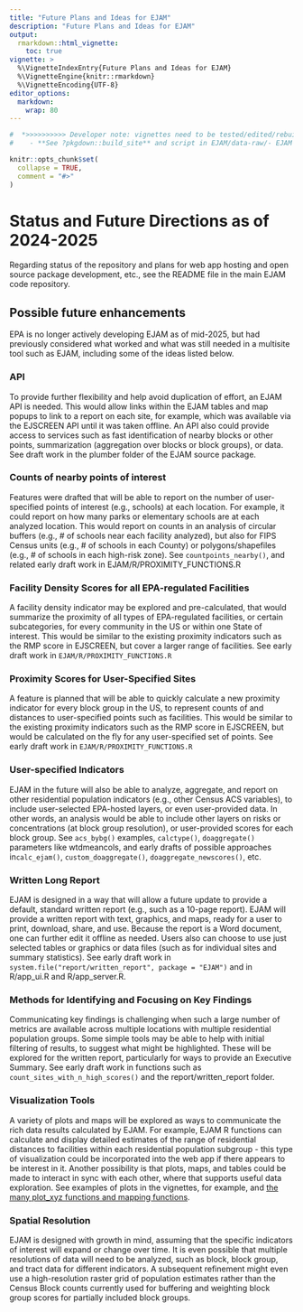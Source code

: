 ```yaml
---
title: "Future Plans and Ideas for EJAM"
description: "Future Plans and Ideas for EJAM"
output: 
  rmarkdown::html_vignette:
    toc: true
vignette: >
  %\VignetteIndexEntry{Future Plans and Ideas for EJAM}
  %\VignetteEngine{knitr::rmarkdown}
  %\VignetteEncoding{UTF-8}
editor_options:
  markdown:
    wrap: 80
---
```


```r
#  *>>>>>>>>>> Developer note: vignettes need to be tested/edited/rebuilt regularly <<<<<<<<<<<*
#    - **See ?pkgdown::build_site** and script in EJAM/data-raw/- EJAM uses the pkgdown R package to build help and articles/ vignettes as web pages
```

```r
knitr::opts_chunk$set(
  collapse = TRUE,
  comment = "#>"
)
```

# Status and Future Directions as of 2024-2025

Regarding status of the repository and plans for web app hosting and open source package development, etc., see the README file in the main EJAM code repository.


## Possible future enhancements

EPA is no longer actively developing EJAM as of mid-2025, but had previously considered what worked and what was still needed in a multisite tool such as EJAM, including some of the ideas listed below.

### API

To provide further flexibility and help avoid duplication of effort, an EJAM API is needed. This would allow links within the EJAM tables and map popups to link to a report on each site, for example, which was available via the EJSCREEN API until it was taken offline. An API also could provide access to services such as fast identification of nearby blocks or other points, summarization (aggregation over blocks or block groups), or data. See draft work in the plumber folder of the EJAM source package.

### Counts of nearby points of interest

Features were drafted that will be able to report on the number of user-specified points of interest (e.g., schools) at each location. For example, it could report on how many parks or elementary schools are at each analyzed location. This would report on counts in an analysis of circular buffers (e.g., \# of schools near each facility analyzed), but also for FIPS Census units (e.g., \# of schools in each County) or polygons/shapefiles (e.g., \# of schools in each high-risk zone). See `countpoints_nearby()`, and related early draft work in EJAM/R/PROXIMITY_FUNCTIONS.R 

### Facility Density Scores for all EPA-regulated Facilities

A facility density indicator may be explored and pre-calculated, that would summarize the proximity of all types of EPA-regulated facilities, or certain subcategories, for every community in the US or within one State of interest. This would be similar to the existing proximity indicators such as the RMP score in EJSCREEN, but cover a larger range of facilities. See early draft work in `EJAM/R/PROXIMITY_FUNCTIONS.R` 

### Proximity Scores for User-Specified Sites

A feature is planned that will be able to quickly calculate a new proximity indicator for every block group in the US, to represent counts of and distances to user-specified points such as facilities. This would be similar to the existing proximity indicators such as the RMP score in EJSCREEN, but would be calculated on the fly for any user-specified set of points. See early draft work in `EJAM/R/PROXIMITY_FUNCTIONS.R` 

### User-specified Indicators

EJAM in the future will also be able to analyze, aggregate, and report on other residential population indicators (e.g., other Census ACS variables), to include user-selected EPA-hosted layers, or even user-provided data. In other words, an analysis would be able to include other layers on risks or concentrations (at block group resolution), or user-provided scores for each block group. See `acs_bybg()` examples, `calctype()`, `doaggregate()` parameters like wtdmeancols, and early drafts of possible approaches in`calc_ejam()`, `custom_doaggregate()`, `doaggregate_newscores()`, etc.

### Written Long Report

EJAM is designed in a way that will allow a future update to provide a default, standard written report (e.g., such as a 10-page report). EJAM will provide a written report with text, graphics, and maps, ready for a user to print, download, share, and use. Because the report is a Word document, one can further edit it offline as needed. Users also can choose to use just selected tables or graphics or data files (such as for individual sites and summary statistics). See early draft work in `system.file("report/written_report", package = "EJAM")` and in R/app_ui.R and R/app_server.R.

### Methods for Identifying and Focusing on Key Findings

Communicating key findings is challenging when such a large number of metrics are available across multiple locations with multiple residential population groups. Some simple tools may be able to help with initial filtering of results, to suggest what might be highlighted. These will be explored for the written report, particularly for ways to provide an Executive Summary. See early draft work in functions such as `count_sites_with_n_high_scores()` and the report/written_report folder.

### Visualization Tools

A variety of plots and maps will be explored as ways to communicate the rich data results calculated by EJAM. For example, EJAM R functions can calculate and display detailed estimates of the range of residential distances to facilities within each residential population subgroup - this type of visualization could be incorporated into the web app if there appears to be interest in it. Another possibility is that plots, maps, and tables could be made to interact in sync with each other, where that supports useful data exploration. See examples of plots in the vignettes, for example, and [the many plot_xyz functions and mapping functions](../reference/index.html#viewing-results).

### Spatial Resolution

EJAM is designed with growth in mind, assuming that the specific indicators of interest will expand or change over time. It is even possible that multiple resolutions of data will need to be analyzed, such as block, block group, and tract data for different indicators. A subsequent refinement might even use a high-resolution raster grid of population estimates rather than the Census Block counts currently used for buffering and weighting block group scores for partially included block groups.
